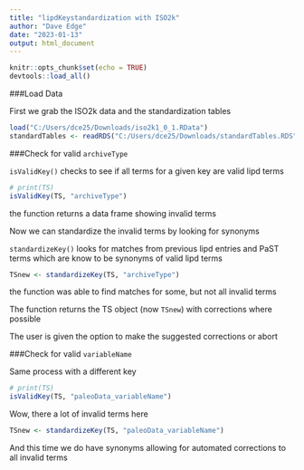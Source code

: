 ```yaml
---
title: "lipdKeystandardization with ISO2k"
author: "Dave Edge"
date: "2023-01-13"
output: html_document
---
```


```r
knitr::opts_chunk$set(echo = TRUE)
devtools::load_all()
```

###Load Data

First we grab the ISO2k data and the standardization tables

```r
load("C:/Users/dce25/Downloads/iso2k1_0_1.RData")
standardTables <- readRDS("C:/Users/dce25/Downloads/standardTables.RDS")
```

###Check for valid `archiveType`

`isValidKey()` checks to see if all terms for a given key are valid lipd terms

```r
# print(TS)
isValidKey(TS, "archiveType")
```

the function returns a data frame showing invalid terms


Now we can standardize the invalid terms by looking for synonyms

`standardizeKey()` looks for matches from previous lipd entries and PaST terms which are know to be synonyms of valid lipd terms

```r
TSnew <- standardizeKey(TS, "archiveType")
```

the function was able to find matches for some, but not all invalid terms

The function returns the TS object (now `TSnew`) with corrections where possible

The user is given the option to make the suggested corrections or abort


###Check for valid `variableName`

Same process with a different key

```r
# print(TS)
isValidKey(TS, "paleoData_variableName")
```

Wow, there a lot of invalid terms here

```r
TSnew <- standardizeKey(TS, "paleoData_variableName")
```

And this time we do have synonyms allowing for automated corrections to all invalid terms




